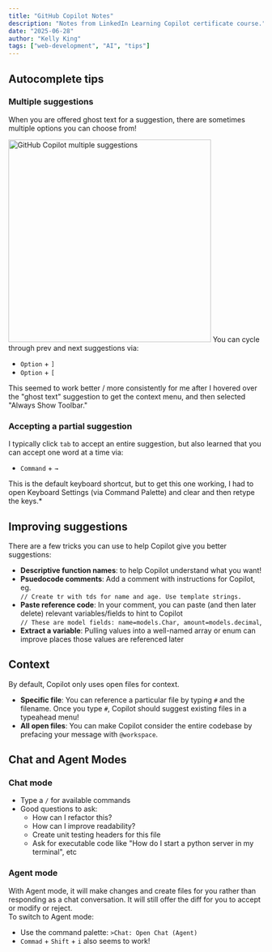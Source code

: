 ```yaml
---
title: "GitHub Copilot Notes"
description: "Notes from LinkedIn Learning Copilot certificate course."
date: "2025-06-28"
author: "Kelly King"
tags: ["web-development", "AI", "tips"]
---
```


## Autocomplete tips

### Multiple suggestions
When you are offered ghost text for a suggestion, there are sometimes multiple options you can choose from!

<img className="screenshot" src="/copilot-mult-suggest.png" alt="GitHub Copilot multiple suggestions" width="400" />
You can cycle through prev and next suggestions via:

- `Option` + `]`
- `Option` + `[`

This seemed to work better / more consistently for me after I hovered over the "ghost text" suggestion to get the context menu, and then selected "Always Show Toolbar."

### Accepting a partial suggestion
I typically click `tab` to accept an entire suggestion, but also learned that you can accept one word at a time via:
- `Command` + `→`

This is the default keyboard shortcut, but to get this one working, I had to open Keyboard Settings (via Command Palette) and clear and then retype the keys.*

## Improving suggestions

There are a few tricks you can use to help Copilot give you better suggestions:

- **Descriptive function names**: to help Copilot understand what you want!
- **Psuedocode comments**: Add a comment with instructions for Copilot, eg. <br /> `// Create tr with tds for name and age. Use template strings.`
- **Paste reference code**: In your comment, you can paste (and then later delete) relevant variables/fields to hint to Copilot
<br />`// These are model fields: name=models.Char, amount=models.decimal`,
- **Extract a variable**: Pulling values into a well-named array or enum can improve places those values are referenced later

## Context

By default, Copilot only uses open files for context.

- **Specific file**: You can reference a particular file by typing `#` and the filename. Once you type `#`, Copilot should suggest existing files in a typeahead menu!
- **All open files**: You can make Copilot consider the entire codebase by prefacing your message with `@workspace`.


## Chat and Agent Modes

### Chat mode
- Type a `/` for available commands
- Good questions to ask:
  - How can I refactor this?
  - How can I improve readability?
  - Create unit testing headers for this file
  - Ask for executable code like "How do I start a python server in my terminal", etc


### Agent mode

With Agent mode, it will make changes and create files for you rather than responding as a chat conversation. It will still offer the diff for you to accept or modify or reject.
<br />
To switch to Agent mode:
- Use the command palette: `>Chat: Open Chat (Agent)`
- `Commad` + `Shift` + `i` also seems to work!

